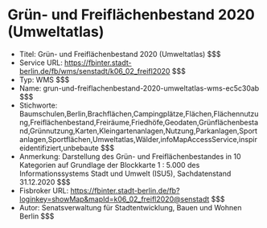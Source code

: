 # Grün- und Freiflächenbestand 2020 (Umweltatlas)
- Titel: Grün- und Freiflächenbestand 2020 (Umweltatlas) $$$
- Service URL: https://fbinter.stadt-berlin.de/fb/wms/senstadt/k06_02_freifl2020 $$$
- Typ: WMS $$$
- Name: grun-und-freiflachenbestand-2020-umweltatlas-wms-ec5c30ab $$$
- Stichworte: Baumschulen,Berlin,Brachflächen,Campingplätze,Flächen,Flächennutzung,Freiflächenbestand,Freiräume,Friedhöfe,Geodaten,Grünflächenbestand,Grünnutzung,Karten,Kleingartenanlagen,Nutzung,Parkanlagen,Sportanlagen,Sportflächen,Umweltatlas,Wälder,infoMapAccessService,inspireidentifiziert,unbebaute $$$
- Anmerkung: Darstellung des Grün- und Freiflächenbestandes in 10 Kategorien auf Grundlage der Blockkarte 1 : 5.000 des Informationssystems Stadt und Umwelt (ISU5), Sachdatenstand 31.12.2020 $$$
- Fisbroker URL: https://fbinter.stadt-berlin.de/fb?loginkey=showMap&mapId=k06_02_freifl2020@senstadt $$$
- Autor: Senatsverwaltung für Stadtentwicklung, Bauen und Wohnen Berlin $$$

